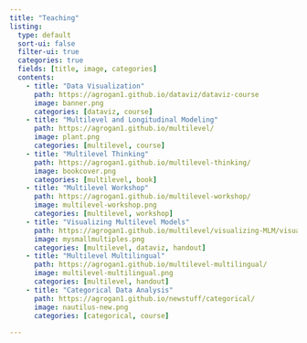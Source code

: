 ```yaml
---
title: "Teaching"
listing:
  type: default
  sort-ui: false
  filter-ui: true
  categories: true
  fields: [title, image, categories]
  contents:
    - title: "Data Visualization"
      path: https://agrogan1.github.io/dataviz/dataviz-course
      image: banner.png
      categories: [dataviz, course]
    - title: "Multilevel and Longitudinal Modeling"
      path: https://agrogan1.github.io/multilevel/
      image: plant.png
      categories: [multilevel, course]
    - title: "Multilevel Thinking"
      path: https://agrogan1.github.io/multilevel-thinking/
      image: bookcover.png
      categories: [multilevel, book]
    - title: "Multilevel Workshop"
      path: https://agrogan1.github.io/multilevel-workshop/
      image: multilevel-workshop.png
      categories: [multilevel, workshop]
    - title: "Visualizing Multilevel Models"
      path: https://agrogan1.github.io/multilevel/visualizing-MLM/visualizing-MLM.html
      image: mysmallmultiples.png
      categories: [multilevel, dataviz, handout]
    - title: "Multilevel Multilingual"
      path: https://agrogan1.github.io/multilevel-multilingual/
      image: multilevel-multilingual.png
      categories: [multilevel, handout]
    - title: "Categorical Data Analysis"
      path: https://agrogan1.github.io/newstuff/categorical/
      image: nautilus-new.png
      categories: [categorical, course]
    
---
```

    
    